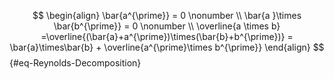 
$$
\begin{align}
\bar{a^{\prime}} = 0 \nonumber \\
\bar{a }\times \bar{b^{\prime}} = 0 \nonumber \\
\overline{a \times b} =\overline{(\bar{a}+a^{\prime})\times(\bar{b}+b^{\prime})} = \bar{a}\times\bar{b} + \overline{a^{\prime}\times b^{\prime}}
\end{align}
$${#eq-Reynolds-Decomposition}

